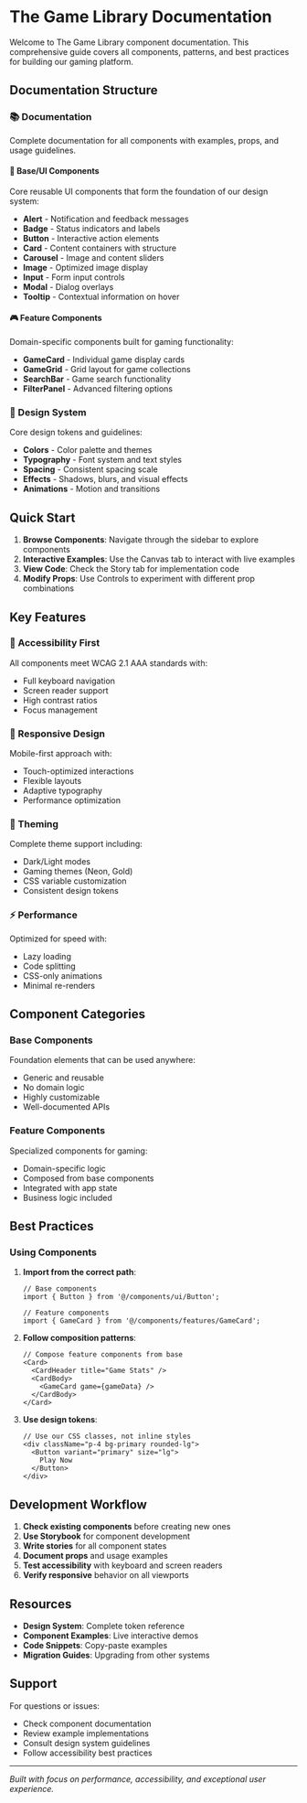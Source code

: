 
<Meta title="Documentation/Introduction" />

# The Game Library Documentation

Welcome to The Game Library component documentation. This comprehensive guide covers all components, patterns, and best practices for building our gaming platform.

## Documentation Structure

### 📚 Documentation
Complete documentation for all components with examples, props, and usage guidelines.

#### 🎨 Base/UI Components
Core reusable UI components that form the foundation of our design system:
- **Alert** - Notification and feedback messages
- **Badge** - Status indicators and labels
- **Button** - Interactive action elements
- **Card** - Content containers with structure
- **Carousel** - Image and content sliders
- **Image** - Optimized image display
- **Input** - Form input controls
- **Modal** - Dialog overlays
- **Tooltip** - Contextual information on hover

#### 🎮 Feature Components
Domain-specific components built for gaming functionality:
- **GameCard** - Individual game display cards
- **GameGrid** - Grid layout for game collections
- **SearchBar** - Game search functionality
- **FilterPanel** - Advanced filtering options

### 🎨 Design System
Core design tokens and guidelines:
- **Colors** - Color palette and themes
- **Typography** - Font system and text styles
- **Spacing** - Consistent spacing scale
- **Effects** - Shadows, blurs, and visual effects
- **Animations** - Motion and transitions

## Quick Start

1. **Browse Components**: Navigate through the sidebar to explore components
2. **Interactive Examples**: Use the Canvas tab to interact with live examples
3. **View Code**: Check the Story tab for implementation code
4. **Modify Props**: Use Controls to experiment with different prop combinations

## Key Features

### 🌟 Accessibility First
All components meet WCAG 2.1 AAA standards with:
- Full keyboard navigation
- Screen reader support
- High contrast ratios
- Focus management

### 📱 Responsive Design
Mobile-first approach with:
- Touch-optimized interactions
- Flexible layouts
- Adaptive typography
- Performance optimization

### 🎨 Theming
Complete theme support including:
- Dark/Light modes
- Gaming themes (Neon, Gold)
- CSS variable customization
- Consistent design tokens

### ⚡ Performance
Optimized for speed with:
- Lazy loading
- Code splitting
- CSS-only animations
- Minimal re-renders

## Component Categories

### Base Components
Foundation elements that can be used anywhere:
- Generic and reusable
- No domain logic
- Highly customizable
- Well-documented APIs

### Feature Components
Specialized components for gaming:
- Domain-specific logic
- Composed from base components
- Integrated with app state
- Business logic included

## Best Practices

### Using Components

1. **Import from the correct path**:
   ```tsx
   // Base components
   import { Button } from '@/components/ui/Button';
   
   // Feature components
   import { GameCard } from '@/components/features/GameCard';
   ```

2. **Follow composition patterns**:
   ```tsx
   // Compose feature components from base
   <Card>
     <CardHeader title="Game Stats" />
     <CardBody>
       <GameCard game={gameData} />
     </CardBody>
   </Card>
   ```

3. **Use design tokens**:
   ```tsx
   // Use our CSS classes, not inline styles
   <div className="p-4 bg-primary rounded-lg">
     <Button variant="primary" size="lg">
       Play Now
     </Button>
   </div>
   ```

## Development Workflow

1. **Check existing components** before creating new ones
2. **Use Storybook** for component development
3. **Write stories** for all component states
4. **Document props** and usage examples
5. **Test accessibility** with keyboard and screen readers
6. **Verify responsive** behavior on all viewports

## Resources

- **Design System**: Complete token reference
- **Component Examples**: Live interactive demos
- **Code Snippets**: Copy-paste examples
- **Migration Guides**: Upgrading from other systems

## Support

For questions or issues:
- Check component documentation
- Review example implementations
- Consult design system guidelines
- Follow accessibility best practices

---

*Built with focus on performance, accessibility, and exceptional user experience.*